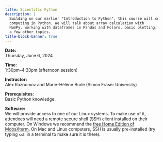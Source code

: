 ```yaml
---
title: Scientific Python
description: |
  Building on our earlier "Introduction to Python", this course will cover slightly more advanced scientific
  computing in Python. We will talk about array calculation with
  NumPy, working with dataframes in Pandas and Polars, basic plotting, working with scientific datasets with xarray, and
  a few other topics.
title-block-banner: true
---
```


:::{.topdef}

**Date:** \
Thursday, June 6, 2024

**Time:** \
1:30pm–4:30pm (afternoon session)

**Instructor:** \
Alex Razoumov and Marie-Hélène Burle (Simon Fraser University)

**Prerequisites:** \
Basic Python knowledge.

**Software:** \
We will provide access to one of our Linux systems. To make use of it, attendees will need a remote secure shell (SSH) client installed on their computer. On Windows we recommend the [free Home Edition of MobaXterm](https://mobaxterm.mobatek.net/download.html). On Mac and Linux computers, SSH is usually pre-installed (try typing `ssh` in a terminal to make sure it is there).

:::

<!-- <br> -->
<!-- Course notes can be found [here](https://wgpages.netlify.app/hpc-in-summer). -->
